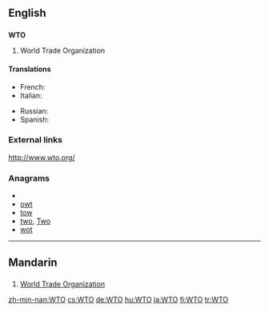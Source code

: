 {{wikipedia|WTO}}
==English==

==={{initialism}}===
'''WTO'''

# World Trade Organization

====Translations====
{{trans-top|World Trade Organization}}
* French: {{t-|fr|OMC|f}}
* Italian: {{t|it|OMC}}
{{trans-mid}}
* Russian: {{t+|ru|ВТО|f|tr=ve-te-ó}}
* Spanish: {{t-|es|OMC}}
{{trans-bottom}}

===External links===
http://www.wto.org/

===Anagrams===
* {{alphagram|[[OTW#English|OTW]]}}
* [[owt#English|owt]]
* [[tow#English|tow]]
* [[two#English|two]], [[Two#English|Two]]
* [[wot#English|wot]]

----

==Mandarin==

==={{initialism|cmn}}===
{{infl|cmn|initialism}}

# [[World Trade Organization]]

[[zh-min-nan:WTO]]
[[cs:WTO]]
[[de:WTO]]
[[hu:WTO]]
[[ja:WTO]]
[[fi:WTO]]
[[tr:WTO]]